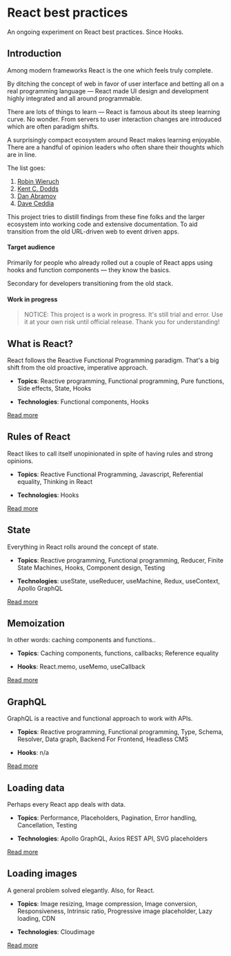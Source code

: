 

<Meta title="Home" component={Home} />

# React best practices

An ongoing experiment on React best practices. Since Hooks.

## Introduction

Among modern frameworks React is the one which feels truly complete.

By ditching the concept of web in favor of user interface and betting all on a real programming language &mdash; React made UI design and development highly integrated and all around programmable.

There are lots of things to learn &mdash; React is famous about its steep learning curve. No wonder. From servers to user interaction changes are introduced which are often paradigm shifts.

A surprisingly compact ecosystem around React makes learning enjoyable. There are a handful of opinion leaders who often share their thoughts which are in line.

The list goes:

1. [Robin Wieruch](https://www.robinwieruch.de/)
2. [Kent C. Dodds](https://kentcdodds.com/)
3. [Dan Abramov](https://overreacted.io/)
4. [Dave Ceddia](https://daveceddia.com/)

This project tries to distill findings from these fine folks and the larger ecosystem into working code and extensive documentation. To aid transition from the old URL-driven web to event driven apps.

#### Target audience

Primarily for people who already rolled out a couple of React apps using hooks and function components &mdash; they know the basics.

Secondary for developers transitioning from the old stack.

#### Work in progress

> NOTICE: This project is a work in progress. It's still trial and error. Use it at your own risk until official release. Thank you for understanding!

## What is React?

React follows the Reactive Functional Programming paradigm. That's a big shift from the old proactive, imperative approach.

- **Topics**: Reactive programming, Functional programming, Pure functions, Side effects, State, Hooks

- **Technologies**: Functional components, Hooks

[Read more](./?path=/docs/what-is-react--page)

## Rules of React

React likes to call itself unopinionated in spite of having rules and strong opinions.

- **Topics**: Reactive Functional Programming, Javascript, Referential equality, Thinking in React

- **Technologies**: Hooks

[Read more](./?path=/docs/rules-of-react--page)

## State

Everything in React rolls around the concept of state.

- **Topics**: Reactive programming, Functional programming, Reducer, Finite State Machines, Hooks, Component design, Testing

- **Technologies**: useState, useReducer, useMachine, Redux, useContext, Apollo GraphQL

[Read more](./?path=/docs/state--simple-state-with-use-state)

## Memoization

In other words: caching components and functions..

- **Topics**: Caching components, functions, callbacks; Reference equality

- **Hooks**: React.memo, useMemo, useCallback

[Read more](./?path=/docs/memoization--page)

## GraphQL

GraphQL is a reactive and functional approach to work with APIs.

- **Topics**: Reactive programming, Functional programming, Type, Schema, Resolver, Data graph, Backend For Frontend, Headless CMS

- **Hooks**: n/a

[Read more](./?path=/docs/graphql--page)

## Loading data

Perhaps every React app deals with data.

- **Topics**: Performance, Placeholders, Pagination, Error handling, Cancellation, Testing

- **Technologies**: Apollo GraphQL, Axios REST API, SVG placeholders

[Read more](./?path=/docs/loading-data--default-values-as-placeholders-loading-state)

## Loading images

A general problem solved elegantly. Also, for React.

- **Topics**: Image resizing, Image compression, Image conversion, Responsiveness, Intrinsic ratio, Progressive image placeholder, Lazy loading, CDN

- **Technologies**: Cloudimage

[Read more](./?path=/docs/loading-images--art-direction-with-cloudinary)
